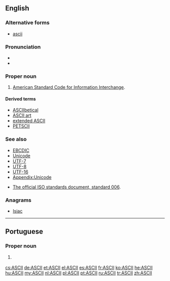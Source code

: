 {{also|ascii}}
==English==

===Alternative forms===
* [[ascii]]

===Pronunciation===
* {{IPA|[ˈæski]|lang=en}}
* {{audio|en-us-ASCII.ogg|Audio (US)|lang=en}}

===Proper noun===
{{wikipedia}}
{{en-proper noun}}

# {{context|computing|lang=en}} [[American Standard Code for Information Interchange]].

====Derived terms====
* [[ASCIIbetical]]
* [[ASCII art]]
* [[extended ASCII]]
* [[PETSCII]]

===See also===
* [[EBCDIC]]
* [[Unicode]]
* [[UTF-7]]
* [[UTF-8]]
* [[UTF-16]]
* [[Appendix:Unicode]]

* [http://www.itscj.ipsj.or.jp/ISO-IR/006.pdf The official ISO standards document, standard 006].

===Anagrams===
* [[Isiac#English|Isiac]]

----

==Portuguese==

===Proper noun===
{{pt-proper noun|m}}

# {{lb|pt|computing}} {{l|en|ASCII}} {{gloss|character encoding}}

[[cs:ASCII]]
[[de:ASCII]]
[[et:ASCII]]
[[el:ASCII]]
[[es:ASCII]]
[[fr:ASCII]]
[[ko:ASCII]]
[[he:ASCII]]
[[hu:ASCII]]
[[my:ASCII]]
[[nl:ASCII]]
[[pl:ASCII]]
[[pt:ASCII]]
[[ru:ASCII]]
[[tr:ASCII]]
[[zh:ASCII]]